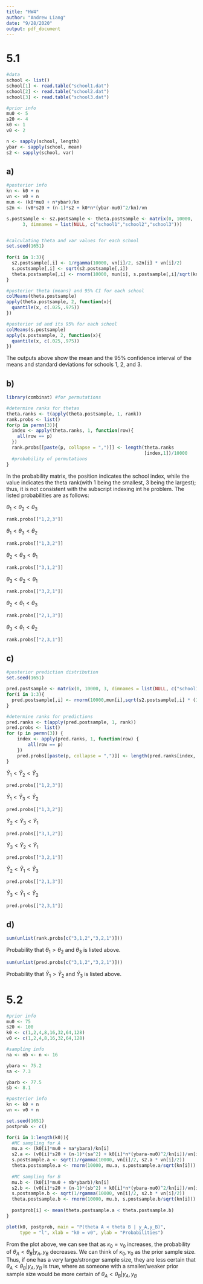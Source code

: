 ```yaml
---
title: "HW4"
author: "Andrew Liang"
date: "9/28/2020"
output: pdf_document
---
```


# 5.1
```r
#data
school <- list()
school[1] <- read.table("school1.dat")
school[2] <- read.table("school2.dat")
school[3] <- read.table("school3.dat")

#prior info
mu0 <- 5
s20 <- 4
k0 <- 1
v0 <- 2

n <- sapply(school, length)
ybar <- sapply(school, mean)
s2 <- sapply(school, var)
```

## a)
```r
#posterior info
kn <- k0 + n
vn <- v0 + n
mun <- (k0*mu0 + n*ybar)/kn
s2n <- (v0*s20 + (n-1)*s2 + k0*n*(ybar-mu0)^2/kn)/vn

s.postsample <- s2.postsample <- theta.postsample <- matrix(0, 10000,
      3, dimnames = list(NULL, c("school1","school2","school3")))


#calculating theta and var values for each school
set.seed(1651)
         
for(i in 1:3){
  s2.postsample[,i] <- 1/rgamma(10000, vn[i]/2, s2n[i] * vn[i]/2)
  s.postsample[,i] <- sqrt(s2.postsample[,i])
  theta.postsample[,i] <- rnorm(10000, mun[i], s.postsample[,i]/sqrt(kn[i]))
}

#posterior theta (means) and 95% CI for each school
colMeans(theta.postsample)
apply(theta.postsample, 2, function(x){
  quantile(x, c(.025,.975))
})

#posterior sd and its 95% for each school
colMeans(s.postsample)
apply(s.postsample, 2, function(x){
  quantile(x, c(.025,.975))
})
```

The outputs above show the mean and the 95% confidence interval of the means and standard deviations for schools 1, 2, and 3.

## b)
```r
library(combinat) #for permutations

#determine ranks for thetas
theta.ranks <- t(apply(theta.postsample, 1, rank))
rank.probs <- list()
for(p in permn(3)){
  index <- apply(theta.ranks, 1, function(row){
    all(row == p)
  })
  rank.probs[[paste(p, collapse = ",")]] <- length(theta.ranks
                                                   [index,1])/10000
  #probability of permutations
}
```

In the probability matrix, the position indicates the school index, while the value indicates the theta rank(with 1 being the smallest, 3 being the largest); thus, it is not consistent with the subscript indexing int he problem. The listed probabilities are as follows:

$\theta_{1} < \theta_{2} < \theta_{3}$ 
```r
rank.probs[["1,2,3"]]
```

$\theta_{1} < \theta_{3} < \theta_{2}$ 
```r
rank.probs[["1,3,2"]]
```

$\theta_{2} < \theta_{3} < \theta_{1}$ 
```r
rank.probs[["3,1,2"]]
```

$\theta_{3} < \theta_{2} < \theta_{1}$ 
```r
rank.probs[["3,2,1"]]
```

$\theta_{2} < \theta_{1} < \theta_{3}$ 
```r
rank.probs[["2,1,3"]]
```

$\theta_{3} < \theta_{1} < \theta_{2}$
```r
rank.probs[["2,3,1"]]
```

## c)
```r
#posterior prediction distribution
set.seed(1651)

pred.postsample <- matrix(0, 10000, 3, dimnames = list(NULL, c("school1","school2","school3")))
for(i in 1:3){
  pred.postsample[,i] <- rnorm(10000,mun[i],sqrt(s2.postsample[,i] * (1 + 1/kn[i])))
}

#determine ranks for predictions
pred.ranks <- t(apply(pred.postsample, 1, rank))
pred.probs <- list()
for (p in permn(3)) {
    index <- apply(pred.ranks, 1, function(row) {
        all(row == p)
    })
    pred.probs[[paste(p, collapse = ",")]] <- length(pred.ranks[index, 1])/10000
}
```

$\tilde{Y}_1 < \tilde{Y}_2 < \tilde{Y}_3$  
```r
pred.probs[["1,2,3"]]
```

$\tilde{Y}_1 < \tilde{Y}_3 < \tilde{Y}_2$ 
```r
pred.probs[["1,3,2"]]
```

$\tilde{Y}_2 < \tilde{Y}_3 < \tilde{Y}_1$ 
```r
pred.probs[["3,1,2"]]
```

$\tilde{Y}_3 < \tilde{Y}_2 < \tilde{Y}_1$ 
```r
pred.probs[["3,2,1"]]
```

$\tilde{Y}_2 < \tilde{Y}_1 < \tilde{Y}_3$ 
```r
pred.probs[["2,1,3"]]
```

$\tilde{Y}_3 < \tilde{Y}_1 < \tilde{Y}_2$
```r
pred.probs[["2,3,1"]]
```

## d)
```r
sum(unlist(rank.probs[c("3,1,2","3,2,1")]))
```
Probability that $\theta_{1} > \theta_{2}$ and $\theta_{3}$ is listed above.
```r
sum(unlist(pred.probs[c("3,1,2","3,2,1")]))
```

Probability that $\tilde{Y}_1 > \tilde{Y}_2$ and $\tilde{Y}_3$ is listed above.

# 5.2

```r
#prior info
mu0 <- 75
s20 <- 100
k0 <- c(1,2,4,8,16,32,64,128)
v0 <- c(1,2,4,8,16,32,64,128)

#sampling info
na <- nb <- n <- 16

ybara <- 75.2
sa <- 7.3

ybarb <- 77.5
sb <- 8.1

#posterior info
kn <- k0 + n
vn <- v0 + n

set.seed(1651)
postprob <- c()

for(i in 1:length(k0)){
  #MC sampling for A
  mu.a <- (k0[i]*mu0 + na*ybara)/kn[i]
  s2.a <- (v0[i]*s20 + (n-1)*(sa^2) + k0[i]*n*(ybara-mu0)^2/kn[i])/vn[i]
  s.postsample.a <- sqrt(1/rgamma(10000, vn[i]/2, s2.a * vn[i]/2))
  theta.postsample.a <- rnorm(10000, mu.a, s.postsample.a/sqrt(kn[i]))
  
  #MC sampling for B
  mu.b <- (k0[i]*mu0 + nb*ybarb)/kn[i]
  s2.b <- (v0[i]*s20 + (n-1)*(sb^2) + k0[i]*n*(ybara-mu0)^2/kn[i])/vn[i]
  s.postsample.b <- sqrt(1/rgamma(10000, vn[i]/2, s2.b * vn[i]/2))
  theta.postsample.b <- rnorm(10000, mu.b, s.postsample.b/sqrt(kn[i])) 
  
  postprob[i] <- mean(theta.postsample.a < theta.postsample.b)
}

plot(k0, postprob, main = "P(theta A < theta B | y_A,y_B)", 
     type = "l", xlab = "k0 = v0", ylab = "Probabilities")
```
From the plot above, we can see that as $\kappa_{0} = \nu_{0}$ increases, the probability of $\theta_{A}<\theta_{B}|y_{A},y_{B}$ decreases. We can think of $\kappa_{0}, \nu_{0}$ as the prior sample size. Thus, if one has a very large/stronger sample size, they are less certain that $\theta_{A}<\theta_{B}|y_{A},y_{B}$ is true, where as someone with a smaller/weaker prior sample size would be more certain of $\theta_{A}<\theta_{B}|y_{A},y_{B}$
